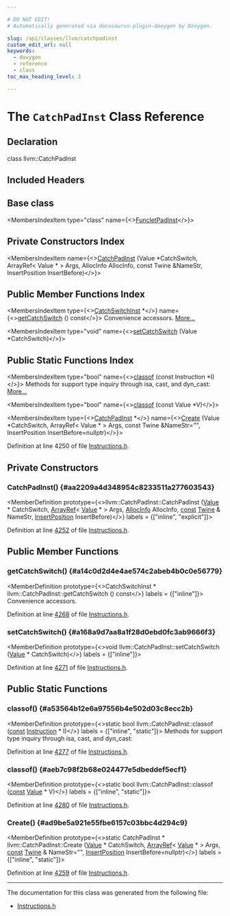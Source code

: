 ```yaml
---

# DO NOT EDIT!
# Automatically generated via docusaurus-plugin-doxygen by Doxygen.

slug: /api/classes/llvm/catchpadinst
custom_edit_url: null
keywords:
  - doxygen
  - reference
  - class
toc_max_heading_level: 3

---
```





# The `CatchPadInst` Class Reference

<DoxygenPage pluginConfig={pluginConfig}>



## Declaration

<CodeBlock>class llvm::CatchPadInst</CodeBlock>

## Included Headers

<IncludesList>
<IncludesListItem
  filePath="llvm/IR/Instructions.h"
  permalink="/docs/api/files/include/include/llvm/include/llvm/ir/instructions-h"
  isLocal="true" />
</IncludesList>

## Base class

<MembersIndex>

<MembersIndexItem
  type="class"
  name={<><a href="/docs/api/classes/llvm/funcletpadinst">FuncletPadInst</a></>}>
</MembersIndexItem>

</MembersIndex>

## Private Constructors Index

<MembersIndex>

<MembersIndexItem
  name={<><a href="#aa2209a4d348954c8233511a277603543">CatchPadInst</a> (Value &#42;CatchSwitch, ArrayRef&lt; Value &#42; &gt; Args, AllocInfo AllocInfo, const Twine &amp;NameStr, InsertPosition InsertBefore)</>}>
</MembersIndexItem>

</MembersIndex>

## Public Member Functions Index

<MembersIndex>

<MembersIndexItem
  type={<><a href="/docs/api/classes/llvm/catchswitchinst">CatchSwitchInst</a> &#42;</>}
  name={<><a href="#a14c0d2d4e4ae574c2abeb4b0c0e56779">getCatchSwitch</a> () const</>}>
Convenience accessors. <a href="#a14c0d2d4e4ae574c2abeb4b0c0e56779">More...</a>
</MembersIndexItem>

<MembersIndexItem
  type="void"
  name={<><a href="#a168a9d7aa8a1f28d0ebd0fc3ab9666f3">setCatchSwitch</a> (Value &#42;CatchSwitch)</>}>
</MembersIndexItem>

</MembersIndex>

## Public Static Functions Index

<MembersIndex>

<MembersIndexItem
  type="bool"
  name={<><a href="#a53564b12e6a97556b4e502d03c8ecc2b">classof</a> (const Instruction &#42;I)</>}>
Methods for support type inquiry through isa, cast, and dyn&#95;cast: <a href="#a53564b12e6a97556b4e502d03c8ecc2b">More...</a>
</MembersIndexItem>

<MembersIndexItem
  type="bool"
  name={<><a href="#aeb7c98f2b68e024477e5dbeddef5ecf1">classof</a> (const Value &#42;V)</>}>
</MembersIndexItem>

<MembersIndexItem
  type={<><a href="/docs/api/classes/llvm/catchpadinst">CatchPadInst</a> &#42;</>}
  name={<><a href="#ad9be5a921e55fbe6157c03bbc4d294c9">Create</a> (Value &#42;CatchSwitch, ArrayRef&lt; Value &#42; &gt; Args, const Twine &amp;NameStr=&quot;&quot;, InsertPosition InsertBefore=nullptr)</>}>
</MembersIndexItem>

</MembersIndex>


Definition at line 4250 of file <a href="/docs/api/files/include/include/llvm/include/llvm/ir/instructions-h">Instructions.h</a>.

<SectionDefinition>

## Private Constructors

### CatchPadInst() {#aa2209a4d348954c8233511a277603543}

<MemberDefinition
  prototype={<>llvm::CatchPadInst::CatchPadInst (<a href="/docs/api/classes/llvm/value">Value</a> &#42; CatchSwitch, <a href="/docs/api/classes/llvm/arrayref">ArrayRef</a>&lt; <a href="/docs/api/classes/llvm/value">Value</a> &#42; &gt; Args, <a href="/docs/api/structs/llvm/user/allocinfo">AllocInfo</a> AllocInfo, <a href="/docs/api/files/lib/lib/target/lib/target/aarch64/aarch64promoteconstant-cpp/#a90f8350fecae261c25be85d38b451bff">const</a> <a href="/docs/api/classes/llvm/twine">Twine</a> &amp; NameStr, <a href="/docs/api/classes/llvm/insertposition">InsertPosition</a> InsertBefore)</>}
  labels = {["inline", "explicit"]}>

Definition at line <a href="/docs/api/files/include/include/llvm/include/llvm/ir/instructions-h/#l04252">4252</a> of file <a href="/docs/api/files/include/include/llvm/include/llvm/ir/instructions-h">Instructions.h</a>.
</MemberDefinition>

</SectionDefinition>

<SectionDefinition>

## Public Member Functions

### getCatchSwitch() {#a14c0d2d4e4ae574c2abeb4b0c0e56779}

<MemberDefinition
  prototype={<>CatchSwitchInst &#42; llvm::CatchPadInst::getCatchSwitch () const</>}
  labels = {["inline"]}>
Convenience accessors.

Definition at line <a href="/docs/api/files/include/include/llvm/include/llvm/ir/instructions-h/#l04268">4268</a> of file <a href="/docs/api/files/include/include/llvm/include/llvm/ir/instructions-h">Instructions.h</a>.
</MemberDefinition>

### setCatchSwitch() {#a168a9d7aa8a1f28d0ebd0fc3ab9666f3}

<MemberDefinition
  prototype={<>void llvm::CatchPadInst::setCatchSwitch (<a href="/docs/api/classes/llvm/value">Value</a> &#42; CatchSwitch)</>}
  labels = {["inline"]}>

Definition at line <a href="/docs/api/files/include/include/llvm/include/llvm/ir/instructions-h/#l04271">4271</a> of file <a href="/docs/api/files/include/include/llvm/include/llvm/ir/instructions-h">Instructions.h</a>.
</MemberDefinition>

</SectionDefinition>

<SectionDefinition>

## Public Static Functions

### classof() {#a53564b12e6a97556b4e502d03c8ecc2b}

<MemberDefinition
  prototype={<>static bool llvm::CatchPadInst::classof (<a href="/docs/api/files/lib/lib/target/lib/target/aarch64/aarch64promoteconstant-cpp/#a90f8350fecae261c25be85d38b451bff">const</a> <a href="/docs/api/classes/llvm/instruction">Instruction</a> &#42; I)</>}
  labels = {["inline", "static"]}>
Methods for support type inquiry through isa, cast, and dyn&#95;cast:

Definition at line <a href="/docs/api/files/include/include/llvm/include/llvm/ir/instructions-h/#l04277">4277</a> of file <a href="/docs/api/files/include/include/llvm/include/llvm/ir/instructions-h">Instructions.h</a>.
</MemberDefinition>

### classof() {#aeb7c98f2b68e024477e5dbeddef5ecf1}

<MemberDefinition
  prototype={<>static bool llvm::CatchPadInst::classof (<a href="/docs/api/files/lib/lib/target/lib/target/aarch64/aarch64promoteconstant-cpp/#a90f8350fecae261c25be85d38b451bff">const</a> <a href="/docs/api/classes/llvm/value">Value</a> &#42; V)</>}
  labels = {["inline", "static"]}>

Definition at line <a href="/docs/api/files/include/include/llvm/include/llvm/ir/instructions-h/#l04280">4280</a> of file <a href="/docs/api/files/include/include/llvm/include/llvm/ir/instructions-h">Instructions.h</a>.
</MemberDefinition>

### Create() {#ad9be5a921e55fbe6157c03bbc4d294c9}

<MemberDefinition
  prototype={<>static CatchPadInst &#42; llvm::CatchPadInst::Create (<a href="/docs/api/classes/llvm/value">Value</a> &#42; CatchSwitch, <a href="/docs/api/classes/llvm/arrayref">ArrayRef</a>&lt; <a href="/docs/api/classes/llvm/value">Value</a> &#42; &gt; Args, <a href="/docs/api/files/lib/lib/target/lib/target/aarch64/aarch64promoteconstant-cpp/#a90f8350fecae261c25be85d38b451bff">const</a> <a href="/docs/api/classes/llvm/twine">Twine</a> &amp; NameStr=&quot;&quot;, <a href="/docs/api/classes/llvm/insertposition">InsertPosition</a> InsertBefore=nullptr)</>}
  labels = {["inline", "static"]}>

Definition at line <a href="/docs/api/files/include/include/llvm/include/llvm/ir/instructions-h/#l04259">4259</a> of file <a href="/docs/api/files/include/include/llvm/include/llvm/ir/instructions-h">Instructions.h</a>.
</MemberDefinition>

</SectionDefinition>

<hr/>

The documentation for this class was generated from the following file:

<ul>
<li><a href="/docs/api/files/include/include/llvm/include/llvm/ir/instructions-h">Instructions.h</a></li>
</ul>

</DoxygenPage>

